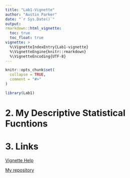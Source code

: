 ```yaml
---
title: "Lab1-Vignette"
author: "Austin Parker"
date: "`r Sys.Date()`"
output:
rmarkdown::html_vignette:
  toc: true
  toc_float: true
vignette: >
  %\VignetteIndexEntry{Lab1-vignette}
  %\VignetteEngine{knitr::rmarkdown}
  %\VignetteEncoding{UTF-8}
---
```


```r
knitr::opts_chunk$set(
  collapse = TRUE,
  comment = "#>"
)
```

```r
library(Lab1)
```

# 2. My Descriptive Statistical Fucntions


# 3. Links

[Vignette Help](http://r-pkgs.had.co.nz/vignettes.html)

[My repository](https://github.com/apark83/Lab1)
